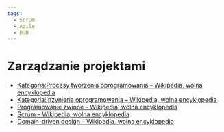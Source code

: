```yaml
---
tags:
  - Scrum
  - Agile
  - DDD
---
```


# Zarządzanie projektami

- [Kategoria:Procesy tworzenia oprogramowania – Wikipedia, wolna encyklopedia](https://pl.wikipedia.org/wiki/Kategoria:Procesy_tworzenia_oprogramowania)
- [Kategoria:Inżynieria oprogramowania – Wikipedia, wolna encyklopedia](https://pl.wikipedia.org/wiki/Kategoria:In%C5%BCynieria_oprogramowania)
- [Programowanie zwinne – Wikipedia, wolna encyklopedia](https://pl.wikipedia.org/wiki/Programowanie_zwinne)
- [Scrum – Wikipedia, wolna encyklopedia](https://pl.wikipedia.org/wiki/Scrum)
- [Domain-driven design – Wikipedia, wolna encyklopedia](https://pl.wikipedia.org/wiki/Domain-driven_design)
